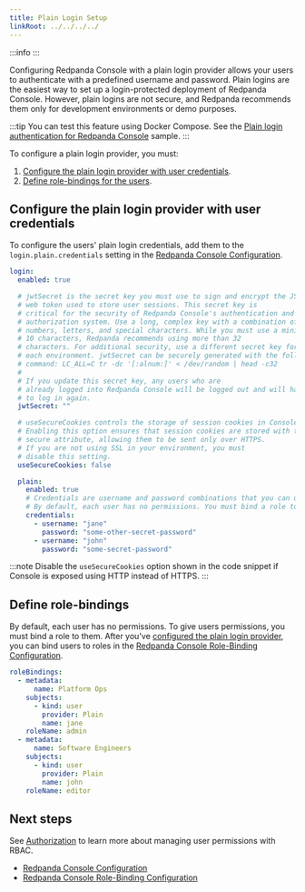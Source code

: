 ```yaml
---
title: Plain Login Setup
linkRoot: ../../../../
---
```


<head>
    <meta name="title" content="GitHub SSO Authentication in Redpanda Console | Redpanda Docs"/>
    <meta name="description" content="Allow your users to authenticate with a predefined username and password. Plain logins are the easiest way to set up a login-protected deployment of Redpanda Console."/>
    <link rel="canonical" href="https://docs.redpanda.com/docs/manage/security/console/plain/" />
</head>


:::info
<EnterpriseLicenseNote frontmatter={frontMatter}/>
:::

Configuring Redpanda Console with a plain login provider allows your users to authenticate with a predefined
username and password. Plain logins are the easiest way to set up a login-protected deployment of Redpanda Console. However,
plain logins are not secure, and Redpanda recommends them only for development environments or demo purposes.

:::tip
You can test this feature using Docker Compose. See the [Plain login authentication for Redpanda Console](../../../../reference/docker-compose#plain-login-authentication-for-redpanda-console) sample.
:::

To configure a plain login provider, you must:

1. [Configure the plain login provider with user credentials](#configure-the-plain-login-provider-with-user-credentials).
1. [Define role-bindings for the users](#define-role-bindings).

## Configure the plain login provider with user credentials

To configure the users' plain login credentials, add them to the `login.plain.credentials` setting in the [Redpanda Console Configuration](../../../../reference/console/config).

```yaml title="redpanda-console-config.yaml"
login:
  enabled: true

  # jwtSecret is the secret key you must use to sign and encrypt the JSON 
  # web token used to store user sessions. This secret key is 
  # critical for the security of Redpanda Console's authentication and 
  # authorization system. Use a long, complex key with a combination of 
  # numbers, letters, and special characters. While you must use a minimum of 
  # 10 characters, Redpanda recommends using more than 32 
  # characters. For additional security, use a different secret key for 
  # each environment. jwtSecret can be securely generated with the following 
  # command: LC_ALL=C tr -dc '[:alnum:]' < /dev/random | head -c32
  #
  # If you update this secret key, any users who are 
  # already logged into Redpanda Console will be logged out and will have 
  # to log in again.
  jwtSecret: ""

  # useSecureCookies controls the storage of session cookies in Console.
  # Enabling this option ensures that session cookies are stored with the 
  # secure attribute, allowing them to be sent only over HTTPS.
  # If you are not using SSL in your environment, you must 
  # disable this setting.
  useSecureCookies: false

  plain:
    enabled: true
    # Credentials are username and password combinations that you can use to log in.
    # By default, each user has no permissions. You must bind a role to the user.
    credentials:
      - username: "jane"
        password: "some-other-secret-password"
      - username: "john"
        password: "some-secret-password"
```

:::note
Disable the `useSecureCookies` option shown in the code snippet if Console is exposed using HTTP instead of HTTPS.
:::

## Define role-bindings

By default, each user has no permissions. To give users permissions, you must bind a role to them. After you've [configured the plain login provider](#configure-the-plain-login-provider-with-user-credentials), you can bind users to roles in the [Redpanda Console Role-Binding Configuration](../../../../reference/console/role-bindings).

```yaml title="role-bindings.yaml"
roleBindings:
  - metadata:
      name: Platform Ops
    subjects:
      - kind: user
        provider: Plain
        name: jane
    roleName: admin
  - metadata:
      name: Software Engineers
    subjects:
      - kind: user
        provider: Plain
        name: john
    roleName: editor
```

## Next steps

See [Authorization](../authorization) to learn more about managing user permissions with RBAC.

<SuggestedReading/>

- [Redpanda Console Configuration](../../../../reference/console/config)
- [Redpanda Console Role-Binding Configuration](../../../../reference/console/role-bindings)

